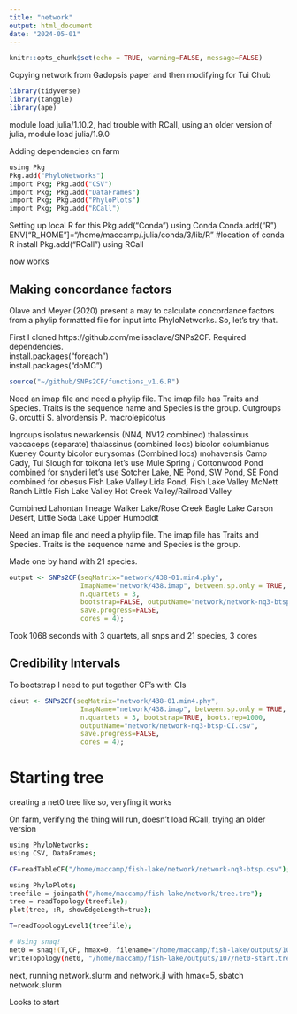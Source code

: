 ```yaml
---
title: "network"
output: html_document
date: "2024-05-01"
---
```


```r
knitr::opts_chunk$set(echo = TRUE, warning=FALSE, message=FALSE)
```

Copying network from Gadopsis paper and then modifying for Tui Chub

```r
library(tidyverse)
library(tanggle)
library(ape)
```

module load julia/1.10.2, had trouble with RCall, using an older version of julia, module load julia/1.9.0


Adding dependencies on farm

```sh
using Pkg
Pkg.add("PhyloNetworks")
import Pkg; Pkg.add("CSV")
import Pkg; Pkg.add("DataFrames")
import Pkg; Pkg.add("PhyloPlots")
import Pkg; Pkg.add("RCall")
```

Setting up local R for this
Pkg.add("Conda")
using Conda
Conda.add("R")
ENV["R_HOME"]="/home/maccamp/.julia/conda/3/lib/R" #location of conda R install
Pkg.add("RCall")
using RCall

now works


## Making concordance factors

Olave and Meyer (2020) present a may to calculate concordance factors from a phylip formatted file for input into PhyloNetworks.  So, let's try that.

First I cloned https://github.com/melisaolave/SNPs2CF.
Required dependencies.    
install.packages("foreach")    
install.packages("doMC")     

```r
source("~/github/SNPs2CF/functions_v1.6.R")
```

Need an imap file and need a phylip file. The imap file has Traits and Species. Traits is the sequence name and Species is the group.
Outgroups
G. orcuttii
S. alvordensis
P. macrolepidotus

Ingroups
isolatus
newarkensis (NN4, NV12 combined)
thalassinus vaccaceps (separate)
thalassinus  (combined locs)
bicolor columbianus Kueney County
bicolor eurysomas (Combined locs)
mohavensis Camp Cady, Tui Slough 
for toikona let's use Mule Spring / Cottonwood Pond combined
for snyderi let's use Sotcher Lake, NE Pond, SW Pond, SE Pond combined
for obesus 
Fish Lake Valley Lida Pond,
Fish Lake Valley McNett Ranch
Little Fish Lake Valley
Hot Creek Valley/Railroad Valley

Combined Lahontan lineage
Walker Lake/Rose Creek 
Eagle Lake 
Carson Desert, Little Soda Lake
Upper Humboldt

Need an imap file and need a phylip file. The imap file has Traits and Species. Traits is the sequence name and Species is the group.

Made one by hand with 21 species.  


```r
output <- SNPs2CF(seqMatrix="network/438-01.min4.phy",
                  ImapName="network/438.imap", between.sp.only = TRUE, #max.SNPs = 1000,
                  n.quartets = 3,
                  bootstrap=FALSE, outputName="network/network-nq3-btsp.csv",
                  save.progress=FALSE,
                  cores = 4);
```
Took 1068 seconds with 3 quartets, all snps and 21 species, 3 cores

## Credibility Intervals
To bootstrap I need to put together CF's with CIs

```r
ciout <- SNPs2CF(seqMatrix="network/438-01.min4.phy",
                  ImapName="network/438.imap", between.sp.only = TRUE, max.SNPs = NULL,
                  n.quartets = 3, bootstrap=TRUE, boots.rep=1000,
                  outputName="network/network-nq3-btsp-CI.csv",
                  save.progress=FALSE,
                  cores = 4);
```


# Starting tree
creating a net0 tree like so, veryfing it works

On farm, verifying the thing will run, doesn't load RCall, trying an older version


```sh
using PhyloNetworks;    
using CSV, DataFrames;     

CF=readTableCF("/home/maccamp/fish-lake/network/network-nq3-btsp.csv");    

using PhyloPlots;    
treefile = joinpath("/home/maccamp/fish-lake/network/tree.tre");
tree = readTopology(treefile);     
plot(tree, :R, showEdgeLength=true);

T=readTopologyLevel1(treefile);    

# Using snaq!
net0 = snaq!(T,CF, hmax=0, filename="/home/maccamp/fish-lake/outputs/107/net0-start", seed=1234);      
writeTopology(net0, "/home/maccamp/fish-lake/outputs/107/net0-start.tre")
```

next, running network.slurm and network.jl with hmax=5, sbatch network.slurm

Looks to start